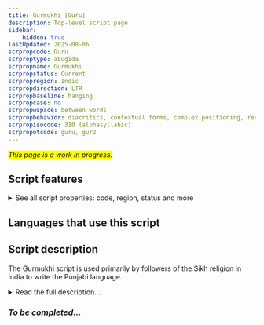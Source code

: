 ```yaml
---
title: Gurmukhi [Guru]
description: Top-level script page
sidebar:
    hidden: true
lastUpdated: 2025-08-06
scrpropcode: Guru
scrproptype: abugida
scrpropname: Gurmukhi
scrpropstatus: Current
scrpropregion: Indic
scrpropdirection: LTR
scrpropbaseline: hanging
scrpropcase: no
scrpropwspace: between words
scrpropbehavior: diacritics, contextual forms, complex positioning, reordering, required ligatures
scrpropisocode: 310 (alphasyllabic)
scrpropotcode: guru, gur2
---
```


<span style='background-color:yellow'>_This page is a work in progress._</span>


## Script features

<details>
<summary> See all script properties: code, region, status and more</summary>
<ScriptInfo />
</details>

## Languages that use this script

<WsList script='Guru' wsMax='5' />

## Script description

The Gurmukhi script is used primarily by followers of the Sikh religion in India to write the Punjabi language.

<details><summary>Read the full description...'</summary>_Not yet available._</details>

### _To be completed..._


